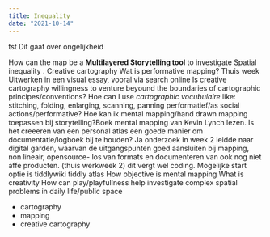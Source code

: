 ```yaml
---
title: Inequality
date: "2021-10-14"
---
```

tst 
Dit gaat over ongelijkheid

How can the map be a **Multilayered Storytelling tool** to investigate Spatial inequality .
Creative cartography
Wat is performative mapping? Thuis week Uitwerken in een visual essay, vooral via search online
Is creative cartography willingness to venture beyound the boundaries of cartographic principes/conventions?
Hoe can I use *cartographic vocubulaire* like: stitching, folding, enlarging, scanning, panning performatief/as social actions/performative?
Hoe kan ik mental mapping/hand drawn mapping toepassen bij storytelling?Boek mental mapping van Kevin Lynch lezen.
Is het creeeren van een personal atlas een goede manier om documentatie/logboek bij te houden? Ja onderzoek in week 2 leidde naar digital garden, waarvan de uitgangspunten goed aansluiten bij mapping, non lineair, opensource- los van formats en documenteren van ook nog niet affe producten. (thuis werkweek 2) dit vergt wel coding. Mogelijke start optie is tiddlywiki tiddly atlas
How objective is mental mapping
What is creativity
How can play/playfullness help investigate complex spatial problems in daily life/public space

* cartography
* mapping
* creative cartography 